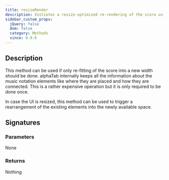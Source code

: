```yaml
---
title: resizeRender
description: Initiates a resize-optimized re-rendering of the score using the current settings.
sidebar_custom_props:
  jQuery: false
  dom: false
  category: Methods
  since: 0.9.6
---
```


<SinceBadge since="0.9.6" />


## Description
This method can be used if only re-fitting of the score into a new width should be done. 
alphaTab internally keeps all the information about the music notation elements like
where they are placed and how they are connected. This is a rather expensive operation 
but it is only required to be done once. 

In case the UI is resized, this method can be used to trigger a rearrangement of the existing elements
into the newly available space.

## Signatures

<TypeTable>
    <TypeRow type="js" name="function resizeRender()" />
    <TypeRow type="net" name="void ResizeRender()" />
</TypeTable>

### Parameters
None

### Returns
Nothing